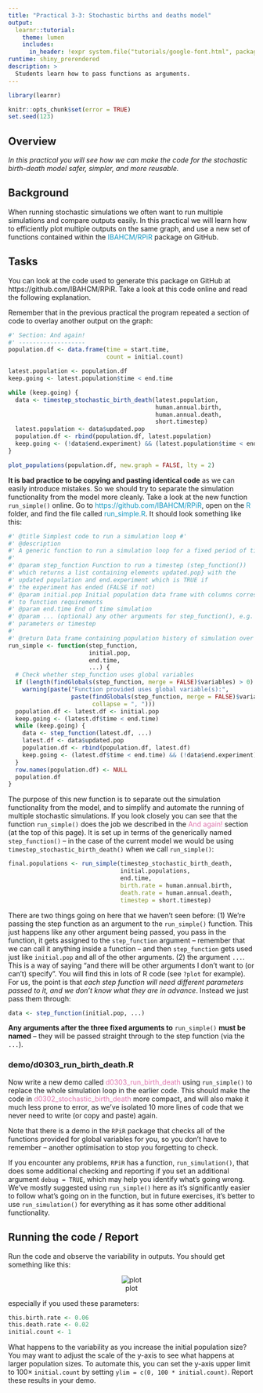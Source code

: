```yaml
---
title: "Practical 3-3: Stochastic births and deaths model"
output: 
  learnr::tutorial:
    theme: lumen
    includes:
      in_header: !expr system.file("tutorials/google-font.html", package = "RPiR")
runtime: shiny_prerendered
description: >
  Students learn how to pass functions as arguments.
---
```


```r
library(learnr)

knitr::opts_chunk$set(error = TRUE)
set.seed(123)
```

## Overview

*In this practical you will see how we can make the code for the stochastic birth-death model safer, simpler, and more reusable.*

## Background

When running stochastic simulations we often want to run multiple simulations
and compare outputs easily. In this practical we will learn how to efficiently 
plot multiple outputs on the same graph, and use a new set of functions 
contained within the 
<span style="color: #1697C0;">IBAHCM/RPiR</span> package on GitHub.

## Tasks

You can look at the code used to generate this package on GitHub at https://github.com/IBAHCM/RPiR.
Take a look at this code online and read the following explanation.

Remember that in the previous practical the program 
repeated a section of code to overlay another output on the graph:

```r
#' Section: And again!
#' -------------------
population.df <- data.frame(time = start.time,
                            count = initial.count) 

latest.population <- population.df
keep.going <- latest.population$time < end.time 

while (keep.going) {
  data <- timestep_stochastic_birth_death(latest.population,
                                          human.annual.birth,
                                          human.annual.death,
                                          short.timestep)
  latest.population <- data$updated.pop
  population.df <- rbind(population.df, latest.population) 
  keep.going <- (!data$end.experiment) && (latest.population$time < end.time)
}

plot_populations(population.df, new.graph = FALSE, lty = 2)
```

**It is bad practice to be copying and pasting identical code** as we can easily
introduce mistakes. So we should try to separate the simulation functionality 
from the model more cleanly. Take a look at the new 
function `run_simple()` online. Go to <span style="color: #1697C0;">https://github.com/IBAHCM/RPiR</span>, open on the 
<span style="color: #1697C0;">R</span> folder, and find the file called 
<span style="color: #1697C0;">run_simple.R</span>. It should look something like
this:

```r
#' @title Simplest code to run a simulation loop #'
#' @description
#' A generic function to run a simulation loop for a fixed period of time.
#'
#' @param step_function Function to run a timestep (step_function())
#' which returns a list containing elements updated.pop} with the
#' updated population and end.experiment which is TRUE if
#' the experiment has ended (FALSE if not)
#' @param initial.pop Initial population data frame with columns corresponding 
#' to function requirements
#' @param end.time End of time simulation
#' @param ... (optional) any other arguments for step_function(), e.g. 
#' parameters or timestep
#'
#' @return Data frame containing population history of simulation over time
run_simple <- function(step_function, 
                       initial.pop,
                       end.time, 
                       ...) {
  # Check whether step_function uses global variables
  if (length(findGlobals(step_function, merge = FALSE)$variables) > 0)
    warning(paste("Function provided uses global variable(s):",
                  paste(findGlobals(step_function, merge = FALSE)$variables,
                        collapse = ", "))) 
  population.df <- latest.df <- initial.pop 
  keep.going <- (latest.df$time < end.time)
  while (keep.going) {
    data <- step_function(latest.df, ...)
    latest.df <- data$updated.pop
    population.df <- rbind(population.df, latest.df) 
    keep.going <- (latest.df$time < end.time) && (!data$end.experiment)
  }
  row.names(population.df) <- NULL 
  population.df
}
```

The purpose of this new function is to separate out the simulation functionality 
from the model, and to simplify and automate the running of multiple stochastic
simulations. If you look closely you can see that the function `run_simple()` 
does the job we described in the <span style="color: #de77ae;">And again!</span>
section (at the top of this page). It is set up in terms 
of the generically named `step_function()` – in the case of the current model we
would be using `timestep_stochastic_birth_death()` when we call `run_simple()`:

```r
final.populations <- run_simple(timestep_stochastic_birth_death,
                                initial.populations, 
                                end.time,
                                birth.rate = human.annual.birth,
                                death.rate = human.annual.death,
                                timestep = short.timestep)
```

There are two things going on here that we haven't seen before: (1) We're 
passing the step function as an argument to the `run_simple()` function. This 
just happens like any other argument being passed, you pass in the function, it 
gets assigned to the `step_function` argument – remember that we can call it 
anything inside a function – and then `step_function` gets used just like
`initial.pop` and all of the other arguments. (2) the argument `...`. 
This is a way of saying "and there will be other arguments I don't want to (or 
can't) specify". You will find this in lots of R code (see `?plot` for example). 
For us, the point is that *each step function will need different parameters* 
*passed to it, and we don't know what they are in advance*. Instead we just pass 
them through:

```r
data <- step_function(initial.pop, ...)
```

**Any arguments after the three fixed arguments to** `run_simple()`
**must be named** – they will be passed straight through to the step function 
(via the `...`).

### demo/d0303_run_birth_death.R

Now write a new demo called 
<span style="color: #de77ae;">d0303_run_birth_death</span> using
`run_simple()` to replace the whole simulation loop in the earlier code. 
This should make the code in
<span style="color: #de77ae;">d0302_stochastic_birth_death</span> more compact, 
and will also make it much less prone to error, as we've isolated 10 more lines 
of code that we never need to write (or copy and paste) again. 

Note that there is a demo in the `RPiR` package that checks
all of the functions provided for global variables for you, so you don't have to
remember – another optimisation to stop you forgetting to check.

If you encounter any problems, `RPiR` has a function, `run_simulation()`, 
that does some additional checking and reporting if you set an additional 
argument `debug = TRUE`, which may help you identify what's going wrong. We've 
mostly suggested using `run_simple()` here as it's significantly easier to 
follow what's going on in the function, but in future exercises, it's better to 
use `run_simulation()` for everything as it has some other additional 
functionality.

## Running the code / Report

Run the code and observe the variability in outputs. You should get something 
like this:

<center>![plot](images/3-3.gif)</center>

especially if you used these parameters:

```r
this.birth.rate <- 0.06
this.death.rate <- 0.02
initial.count <- 1
```

What happens to the 
variability as you increase the initial population size? You may want to adjust 
the scale of the y-axis to see what happens at larger population sizes. To
automate this, you can set the y-axis upper limit to $100 \times$ 
`initial.count` 
by setting `ylim = c(0, 100 * initial.count)`. Report these results in 
your demo.
